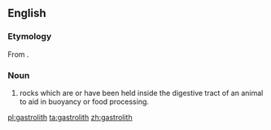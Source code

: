 ==English==

===Etymology===
From {{confix|en|gastro|lith}}.

===Noun===
{{en-noun}}

# {{context|zoology|lang=en}} rocks which are or have been held inside the digestive tract of an animal to aid in buoyancy or food processing.

[[pl:gastrolith]]
[[ta:gastrolith]]
[[zh:gastrolith]]